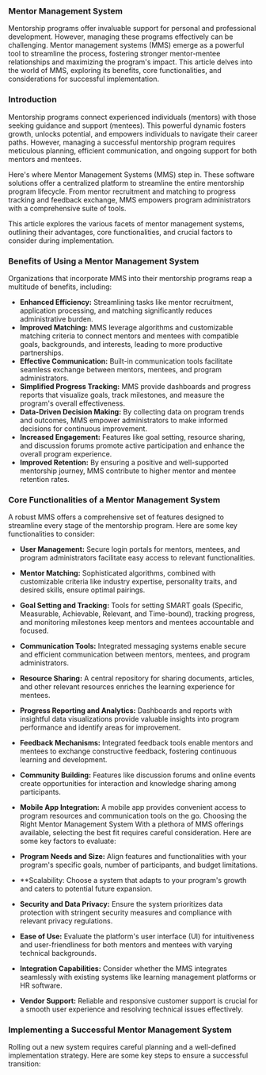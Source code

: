 ### Mentor Management System

Mentorship programs offer invaluable support for personal and professional development. However, managing these programs effectively can be challenging. Mentor management systems (MMS) emerge as a powerful tool to streamline the process, fostering stronger mentor-mentee relationships and maximizing the program's impact. This article delves into the world of MMS, exploring its benefits, core functionalities, and considerations for successful implementation.


### Introduction

Mentorship programs connect experienced individuals (mentors) with those seeking guidance and support (mentees). This powerful dynamic fosters growth, unlocks potential, and empowers individuals to navigate their career paths. However, managing a successful mentorship program requires meticulous planning, efficient communication, and ongoing support for both mentors and mentees.

Here's where Mentor Management Systems (MMS) step in. These software solutions offer a centralized platform to streamline the entire mentorship program lifecycle. From mentor recruitment and matching to progress tracking and feedback exchange, MMS empowers program administrators with a comprehensive suite of tools.

This article explores the various facets of mentor management systems, outlining their advantages, core functionalities, and crucial factors to consider during implementation.

### Benefits of Using a Mentor Management System

Organizations that incorporate MMS into their mentorship programs reap a multitude of benefits, including:

- **Enhanced Efficiency:** Streamlining tasks like mentor recruitment, application processing, and matching significantly reduces administrative burden.
- **Improved Matching:** MMS leverage algorithms and customizable matching criteria to connect mentors and mentees with compatible goals, backgrounds, and interests, leading to more productive partnerships.
- **Effective Communication:** Built-in communication tools facilitate seamless exchange between mentors, mentees, and program administrators.
- **Simplified Progress Tracking:** MMS provide dashboards and progress reports that visualize goals, track milestones, and measure the program's overall effectiveness.
- **Data-Driven Decision Making:** By collecting data on program trends and outcomes, MMS empower administrators to make informed decisions for continuous improvement.
- **Increased Engagement:** Features like goal setting, resource sharing, and discussion forums promote active participation and enhance the overall program experience.
- **Improved Retention:** By ensuring a positive and well-supported mentorship journey, MMS contribute to higher mentor and mentee retention rates.

### Core Functionalities of a Mentor Management System

A robust MMS offers a comprehensive set of features designed to streamline every stage of the mentorship program. Here are some key functionalities to consider:

- **User Management:** Secure login portals for mentors, mentees, and program administrators facilitate easy access to relevant functionalities.
- **Mentor Matching:**  Sophisticated algorithms, combined with customizable criteria like industry expertise, personality traits, and desired skills, ensure optimal pairings.
- **Goal Setting and Tracking:**  Tools for setting SMART goals (Specific, Measurable, Achievable, Relevant, and Time-bound), tracking progress, and monitoring milestones keep mentors and mentees accountable and focused.
- **Communication Tools:**  Integrated messaging systems enable secure and efficient communication between mentors, mentees, and program administrators.
- **Resource Sharing:**  A central repository for sharing documents, articles, and other relevant resources enriches the learning experience for mentees.
- **Progress Reporting and Analytics:**  Dashboards and reports with insightful data visualizations provide valuable insights into program performance and identify areas for improvement.
- **Feedback Mechanisms:**  Integrated feedback tools enable mentors and mentees to exchange constructive feedback, fostering continuous learning and development.
- **Community Building:**  Features like discussion forums and online events create opportunities for interaction and knowledge sharing among participants.
- **Mobile App Integration:**  A mobile app provides convenient access to program resources and communication tools on the go.
Choosing the Right Mentor Management System
With a plethora of MMS offerings available, selecting the best fit requires careful consideration. Here are some key factors to evaluate:

- **Program Needs and Size:**  Align features and functionalities with your program's specific goals, number of participants, and budget limitations.
- **Scalability: Choose a system that adapts to your program's growth and caters to potential future expansion.
- **Security and Data Privacy:**  Ensure the system prioritizes data protection with stringent security measures and compliance with relevant privacy regulations.
- **Ease of Use:**  Evaluate the platform's user interface (UI) for intuitiveness and user-friendliness for both mentors and mentees with varying technical backgrounds.
- **Integration Capabilities:**  Consider whether the MMS integrates seamlessly with existing systems like learning management platforms or HR software.
- **Vendor Support:**  Reliable and responsive customer support is crucial for a smooth user experience and resolving technical issues effectively.

### Implementing a Successful Mentor Management System
Rolling out a new system requires careful planning and a well-defined implementation strategy. Here are some key steps to ensure a successful transition:
